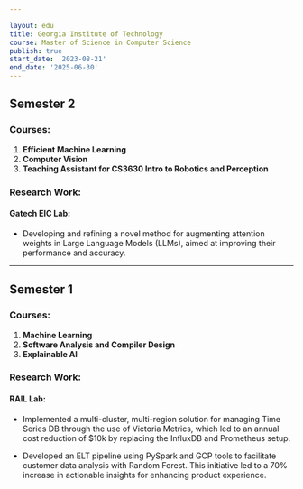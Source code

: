 ```yaml
---

layout: edu
title: Georgia Institute of Technology
course: Master of Science in Computer Science
publish: true
start_date: '2023-08-21'
end_date: '2025-06-30'
---
```


## Semester 2

### Courses:
1. **Efficient Machine Learning**
2. **Computer Vision**
3. **Teaching Assistant for CS3630 Intro to Robotics and Perception**

### Research Work:
#### Gatech EIC Lab:
- Developing and refining a novel method for augmenting attention weights in Large Language Models (LLMs), aimed at improving their performance and accuracy.

---

## Semester 1

### Courses:
1. **Machine Learning**
2. **Software Analysis and Compiler Design**
3. **Explainable AI**

### Research Work:
#### RAIL Lab:
- Implemented a multi-cluster, multi-region solution for managing Time Series DB through the use of Victoria Metrics, which led to an annual cost reduction of $10k by replacing the InfluxDB and Prometheus setup.
   
- Developed an ELT pipeline using PySpark and GCP tools to facilitate customer data analysis with Random Forest. This initiative led to a 70% increase in actionable insights for enhancing product experience.

